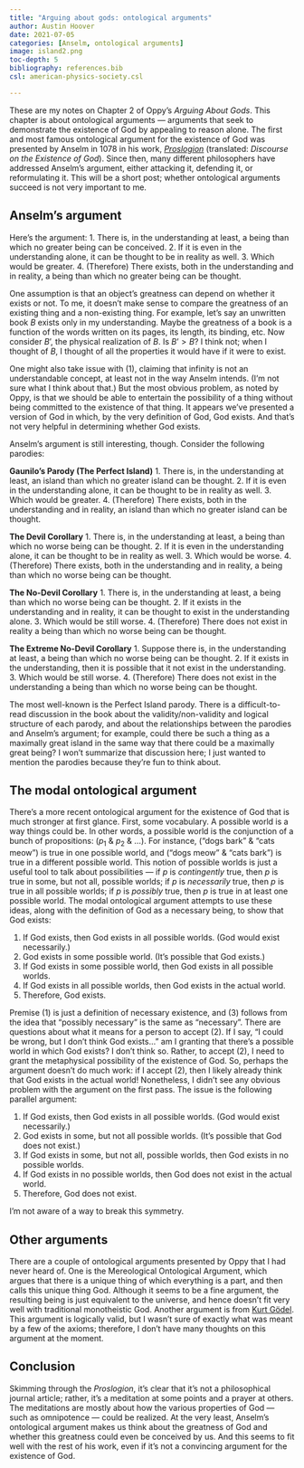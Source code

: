 ```yaml
---
title: "Arguing about gods: ontological arguments"
author: Austin Hoover
date: 2021-07-05
categories: [Anselm, ontological arguments]
image: island2.png
toc-depth: 5
bibliography: references.bib
csl: american-physics-society.csl

---
```



These are my notes on Chapter 2 of Oppy’s *Arguing About Gods*. This chapter is about ontological arguments — arguments that seek to demonstrate the existence of God by appealing to reason alone. The first and most famous ontological argument for the existence of God was presented by Anselm in 1078 in his work, [*Proslogion*](https://sourcebooks.fordham.edu/basis/anselm-proslogium.asp) (translated: *Discourse on the Existence of God*). Since then, many different philosophers have addressed Anselm’s argument, either attacking it, defending it, or reformulating it. This will be a short post; whether ontological arguments succeed is not very important to me.




## Anselm’s argument

Here's the argument:
1. There is, in the understanding at least, a being than which no greater being can be conceived. 
2. If it is even in the understanding alone, it can be thought to be in reality as well.
3. Which would be greater.
4. (Therefore) There exists, both in the understanding and in reality, a being than which no greater being can be thought. 

One assumption is that an object's greatness can depend on whether it exists or not. To me, it doesn’t make sense to compare the greatness of an existing thing and a non-existing thing. For example, let’s say an unwritten book $B$ exists only in my understanding. Maybe the greatness of a book is a function of the words written on its pages, its length, its binding, etc. Now consider $B’$, the physical realization of $B$. Is $B’ > B$? I think not; when I thought of $B$, I thought of all the properties it would have if it were to exist.

One might also take issue with (1), claiming that infinity is not an understandable concept, at least not in the way Anselm intends. (I’m not sure what I think about that.) But the most obvious problem, as noted by Oppy, is that we should be able to entertain the possibility of a thing without being committed to the existence of that thing. It appears we’ve presented a version of God in which, by the very definition of God, God exists. And that’s not very helpful in determining whether God exists.

Anselm’s argument is still interesting, though. Consider the following parodies:

**Gaunilo’s Parody (The Perfect Island)**
1.	There is, in the understanding at least, an island than which no greater island can be thought.
2.	If it is even in the understanding alone, it can be thought to be in reality as well.
3.	Which would be greater.
4.	(Therefore) There exists, both in the understanding and in reality, an island than which no greater island can be thought.

**The Devil Corollary**
1.	There is, in the understanding at least, a being than which no worse being can be thought.
2.	If it is even in the understanding alone, it can be thought to be in reality as well.
3.	Which would be worse.
4.	(Therefore) There exists, both in the understanding and in reality, a being than which no worse being can be thought.

**The No-Devil Corollary**
1.	There is, in the understanding at least, a being than which no worse being can be thought.
2.	If it exists in the understanding and in reality, it can be thought to exist in the understanding alone.
3.	Which would be still worse.
4.	(Therefore) There does not exist in reality a being than which no worse being can be thought.

**The Extreme No-Devil Corollary**
1.	Suppose there is, in the understanding at least, a being than which no worse being can be thought.
2.	If it exists in the understanding, then it is possible that it not exist in the understanding.
3.	Which would be still worse.
4.	(Therefore) There does not exist in the understanding a being than which no worse being can be thought.

The most well-known is the Perfect Island parody. There is a difficult-to-read discussion in the book about the validity/non-validity and logical structure of each parody, and about the relationships between the parodies and Anselm’s argument; for example, could there be such a thing as a maximally great island in the same way that there could be a maximally great being? I won’t summarize that discussion here; I just wanted to mention the parodies because they’re fun to think about. 




## The modal ontological argument

There’s a more recent ontological argument for the existence of God that is much stronger at first glance. First, some vocabulary. A possible world is a way things could be. In other words, a possible world is the conjunction of a bunch of propositions: 
($p_1$ & $p_2$ & $\dots$). For instance, (“dogs bark” & “cats meow”) is true in one possible world, and (“dogs meow” & “cats bark”) is true in a different possible world. This notion of possible worlds is just a useful tool to talk about possibilities — if $p$ is *contingently* true, then $p$ is true in some, but not all, possible worlds; if $p$ is *necessarily* true, then *p* is true in all possible worlds; if $p$ is *possibly* true, then $p$ is true in at least one possible world. The modal ontological argument attempts to use these ideas, along with the definition of God as a necessary being, to show that God exists:

1. If God exists, then God exists in all possible worlds. (God would exist necessarily.)
2. God exists in some possible world. (It’s possible that God exists.)
3. If God exists in some possible world, then God exists in all possible worlds.
4. If God exists in all possible worlds, then God exists in the actual world.
5. Therefore, God exists.

Premise (1) is just a definition of necessary existence, and (3) follows from the idea that “possibly necessary” is the same as “necessary”. There are questions about what it means for a person to accept (2). If I say, “I could be wrong, but I don’t think God exists…” am I granting that there’s a possible world in which God exists? I don’t think so. Rather, to accept (2), I need to grant the metaphysical possibility of the existence of God. So, perhaps the argument doesn’t do much work: if I accept (2), then I likely already think that God exists in the actual world! Nonetheless, I didn’t see any obvious problem with the argument on the first pass. The issue is the following parallel argument:

1. If God exists, then God exists in all possible worlds. (God would exist necessarily.)
2. God exists in some, but not all possible worlds. (It’s possible that God does not exist.)
3. If God exists in some, but not all, possible worlds, then God exists in no possible worlds.
4. If God exists in no possible worlds, then God does not exist in the actual world.
5. Therefore, God does not exist.

I’m not aware of a way to break this symmetry.




## Other arguments

There are a couple of ontological arguments presented by Oppy that I had never heard of. One is the Mereological Ontological Argument, which argues that there is a unique thing of which everything is a part, and then calls this unique thing God. Although it seems to be a fine argument, the resulting being is just equivalent to the universe, and hence doesn’t fit very well with traditional monotheistic God. Another argument is from [Kurt Gödel](https://en.wikipedia.org/wiki/Kurt_Gödel). This argument is logically valid, but I wasn’t sure of exactly what was meant by a few of the axioms; therefore, I don’t have many thoughts on this argument at the moment.




## Conclusion

Skimming through the *Proslogion*, it’s clear that it’s not a philosophical journal article; rather, it’s a meditation at some points and a prayer at others. The meditations are mostly about how the various properties of God — such as omnipotence — could be realized. At the very least, Anselm’s ontological argument makes us think about the greatness of God and whether this greatness could even be conceived by us. And this seems to fit well with the rest of his work, even if it’s not a convincing argument for the existence of God. 